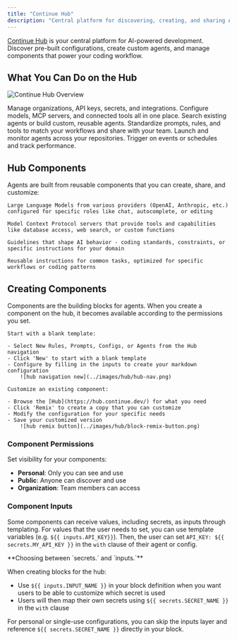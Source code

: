 ```yaml
---
title: "Continue Hub"
description: "Central platform for discovering, creating, and sharing AI coding configurations, agents, and components with organization-level governance"
---
```


[Continue Hub](https://hub.continue.dev) is your central platform for AI-powered development. Discover pre-built configurations, create custom agents, and manage components that power your coding workflow.

## What You Can Do on the Hub

![Continue Hub Overview](/images/hub/hub-overview.jpg)

<CardGroup cols={3}>

   <Card title="Manage Organization & Settings" icon="settings" href="https://hub.continue.dev/settings">
    Manage organizations, API keys, secrets, and integrations. Configure models, MCP servers, and connected tools all in one place.  
  </Card>
   <Card title="Find, Create, or Share Agents" icon="robot" href="/hub/agents/intro">
    Search existing agents or build custom, reusable agents. Standardize prompts, rules, and tools to match your workflows and share with your team.  
  </Card>
   <Card title="Run Agents in Mission Control" icon="radar" href="/hub/mission-control/intro">
    Launch and monitor agents across your repositories. Trigger on events or schedules and track performance.  
  </Card>

</CardGroup>

## Hub Components

Agents are built from reusable components that you can create, share, and customize:

<CardGroup cols={2}>

  <Card title="Models" icon="cube">

    Large Language Models from various providers (OpenAI, Anthropic, etc.) configured for specific roles like chat, autocomplete, or editing

  </Card>

  <Card title="MCPs" icon="wrench">

    Model Context Protocol servers that provide tools and capabilities like database access, web search, or custom functions

  </Card>

  <Card title="Rules" icon="shield">

    Guidelines that shape AI behavior - coding standards, constraints, or specific instructions for your domain

  </Card>

  <Card title="Prompts" icon="message-square">

    Reusable instructions for common tasks, optimized for specific workflows or coding patterns

  </Card>

</CardGroup>

## Creating Components

<Tip>

  Components are the building blocks for agents. When you create a component on the hub, it becomes available according to the permissions you set.

</Tip>

<CardGroup cols={2}>

  <Card title="Create New" icon="plus">

    Start with a blank template:

    - Select New Rules, Prompts, Configs, or Agents from the Hub navigation
    - Click 'New' to start with a blank template
    - Configure by filling in the inputs to create your markdown configuration
        ![hub navigation new](../images/hub/hub-nav.png)

  </Card>

  <Card title="Remix Existing" icon="copy">

    Customize an existing component:

    - Browse the [Hub](https://hub.continue.dev/) for what you need
    - Click 'Remix' to create a copy that you can customize
    - Modify the configuration for your specific needs
    - Save your customized version
        ![hub remix button](../images/hub/block-remix-button.png)

  </Card>

</CardGroup>


### Component Permissions

Set visibility for your components:

- **Personal**: Only you can see and use
- **Public**: Anyone can discover and use
- **Organization**: Team members can access

### Component Inputs

Some components can receive values, including secrets, as inputs through templating. For values that the user needs to set, you can use template variables (e.g. `${{ inputs.API_KEY}}`). Then, the user can set `API_KEY: ${{ secrets.MY_API_KEY }}` in the `with` clause of their agent or config.

<Info>
**Choosing between `secrets.` and `inputs.`**

When creating blocks for the hub:
- Use `${{ inputs.INPUT_NAME }}` in your block definition when you want users to be able to customize which secret is used
- Users will then map their own secrets using `${{ secrets.SECRET_NAME }}` in the `with` clause

For personal or single-use configurations, you can skip the inputs layer and reference `${{ secrets.SECRET_NAME }}` directly in your block.
</Info>
